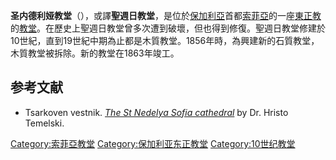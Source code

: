{{Infobox religious building
| name         = 圣内德利娅教堂
| infobox_width         =
| image                 = St Nedelya Church Sofia.jpeg
| alt                   =
| caption               = 
| map_type              =
| map_size              =
| map_caption           =
| location              = [[索菲亞|索菲亞]]
| geo                   = {{coord|42|23|display=inline,title}}
| religious_affiliation = [[保加利亞東正教|保加利亞東正教]]
| rite                  =
| region                =
| state                 =
| province              = 
| territory             = 索菲亞教區
| consecration_year     = 10世紀 / 1867 / 1933 
| status                = 
| functional_status     =
| heritage_designation  = 
| leadership            =
| website               =
| architecture          = 
| architect             = [[伊萬·瓦希利耶夫|伊萬·瓦希利耶夫]]（當前建築）
| architecture_type     =
| architecture_style    = [[拜占庭復興式建築|拜占庭復興式建築]]
| general_contractor    =
| facade_direction      =
| groundbreaking        =
| year_completed        = 
| construction_cost     =
| specifications        =
| capacity              =
| length                =
| width                 =
| width_nave            =
| height_max            =
| dome_quantity         =
| dome_height_outer     =
| dome_height_inner     =
| dome_dia_outer        =
| dome_dia_inner        =
| materials             =
| nrhp                  =
| added                 =
| refnum                =
| designated            =
}}
'''圣内德利娅教堂'''（{{lang-bg|Катедрален храм "Св. великомъченица Неделя" в София or църква „Света Неделя“|translit=Sveta Nedelya}}），或譯'''聖週日教堂'''，是位於[[保加利亞|保加利亞]]首都[[索菲亞|索菲亞]]的一座[[東正教|東正教]]的[[教堂|教堂]]。在歷史上聖週日教堂曾多次遭到破壞，但也得到修復。聖週日教堂修建於10世紀，直到19世紀中期為止都是木質教堂。1856年時，為興建新的石質教堂，木質教堂被拆除。新的教堂在1863年竣工。

== 参考文献 ==
{{Commons category|St Nedelya Church}}
* Tsarkoven vestnik. ''[https://web.archive.org/web/20060516215207/http://synpress.bglink.net/13-2004/hram_svNedelya.htm The St Nedelya Sofia cathedral]'' by Dr. Hristo Temelski. 

{{Authority control}}
[[Category:索菲亞教堂|Category:索菲亞教堂]]
[[Category:保加利亚东正教堂|Category:保加利亚东正教堂]]
[[Category:10世纪教堂|Category:10世纪教堂]]